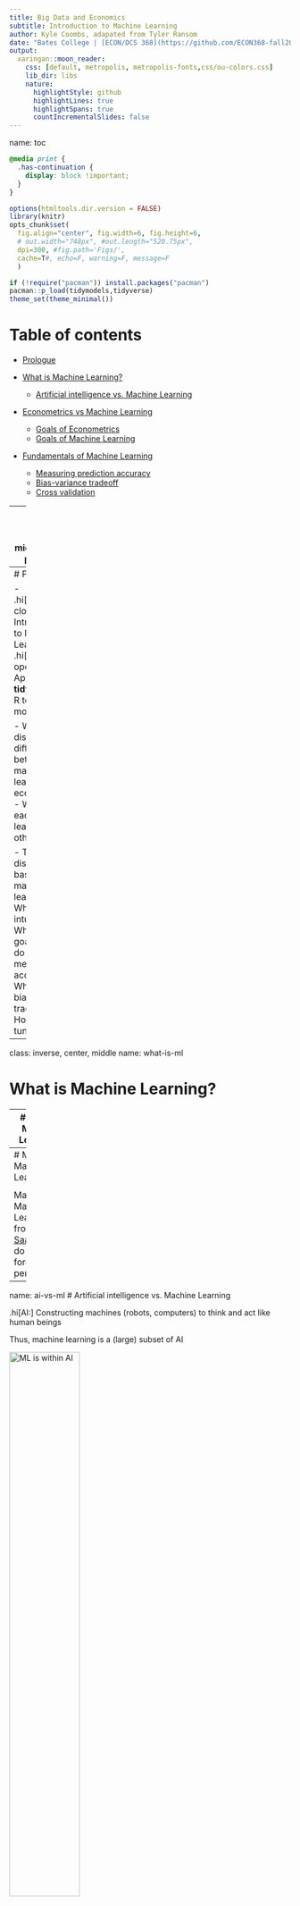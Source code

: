 ```yaml
---
title: Big Data and Economics
subtitle: Introduction to Machine Learning
author: Kyle Coombs, adapated from Tyler Ransom
date: "Bates College | [ECON/DCS 368](https://github.com/ECON368-fall2023-big-data-and-economics)"
output:
  xaringan::moon_reader:
    css: [default, metropolis, metropolis-fonts,css/ou-colors.css] 
    lib_dir: libs
    nature:
      highlightStyle: github
      highlightLines: true
      highlightSpans: true
      countIncrementalSlides: false
---
```

name: toc

```css
@media print {
  .has-continuation {
    display: block !important;
  }
}
```

```r
options(htmltools.dir.version = FALSE)
library(knitr)
opts_chunk$set(
  fig.align="center", fig.width=6, fig.height=6, 
  # out.width="748px", #out.length="520.75px",
  dpi=300, #fig.path='Figs/',
  cache=T#, echo=F, warning=F, message=F
  )

if (!require("pacman")) install.packages("pacman")
pacman::p_load(tidymodels,tidyverse)
theme_set(theme_minimal())
```

# Table of contents

- [Prologue](#prologue)

- [What is Machine Learning?](#what-is-ml)
  - [Artificial intelligence vs. Machine Learning](#ai-vs-ml)

- [Econometrics vs Machine Learning](#econometrics-vs-ml)
  - [Goals of Econometrics](#goals-of-econometrics)
  - [Goals of Machine Learning](#goals-of-machine-learning)
  
- [Fundamentals of Machine Learning](#fundamentals-of-ml)
  - [Measuring prediction accuracy](#measuring-prediction-accuracy)
  - [Bias-variance tradeoff](#bias-variance-tradeoff)
  - [Cross validation](#cross-validation)

---
class: inverse, center, middle
name: prologue 

# Prologue

---
# Prologue

- .hi[Computers closed:] Introduction to Machine Learning
- .hi[Computers open:] Application of **tidymodels** in R to train ML models

- We'll discuss the differences between machine learning and econometrics
  - What can each camp learn from the other?

- Today we'll discuss the basics of machine learning
  - What is the intuition?
  - What are the goals? How do we measure accuracy?
  - What is the bias-variance tradeoff?
  - How do we tune models?

---
class: inverse, center, middle
name: what-is-ml

# What is Machine Learning?

---
# What is Machine Learning?

.hi[ML:] Allowing computers to learn for themselves without being explicitly programmed

* .hi[USPS:] Computers read handwritten addresses and sort mail accordingly
* .hi[Google:] AlphaGo, AlphaZero (computers that are world-class chess, go players)
* .hi[Apple/Amazon/Microsoft:] Siri, Alexa, Cortana voice assistants understand speech
* .hi[Facebook:] automatically finds and tags faces in a photo

In each of the above examples, the machine is "learning" to do something only humans had previously been able to do

Put differently, the machine was not programmed to read numbers or recognize voices -- it was given a bunch of examples of numbers and human voices and came up with a way to predict what's a number or a voice and what isn't

---
# Map of Machine Learning

<div align="center">
<img src="imgs/mksaad_ml_models.jpg" alt='Map of Machine Learning from Motaz Saad' width='50%' height='50%'>
</div>

Map of Machine Learning from [Motaz Saad](https://mksaad.wordpress.com/2019/12/07/the-map-of-the-machine-learning-world/). We'll do trees, forests, and penalization!

---
name: ai-vs-ml
# Artificial intelligence vs. Machine Learning

.hi[AI:] Constructing machines (robots, computers) to think and act like human beings

Thus, machine learning is a (large) subset of AI

<div align="center">
<img src="imgs/mksaad_ai_to_ml.jpg" alt='ML is within AI' width='50%' height='50%'>
</div>

Map of AI to Machine Learning from [Motaz Saad](https://mksaad.wordpress.com/2019/12/07/the-map-of-the-machine-learning-world/). 

---
class: inverse, center, middle
name: econometrics-vs-ml

# Econometrics vs. Machine Learning

---

# Econometrics vs. Machine Learning

* .hi[Econometrics] is all about understanding the causal relationship between a policy variable $x$ and an outcome $y$

* .hi[Machine Learning] is all about maximizing out-of-sample prediction

* .hi[Econometrics] is all about finding $\hat{\beta}$

* .hi[Machine Learning] is all about finding $\hat{y}$


---
# Important questions

- How we can combine the tools of economic theory, econometrics, and ML to build better empirical economic models?

    - Answers come from various lectures given by [Susan Athey](https://www.gsb.stanford.edu/faculty-research/faculty/susan-athey), who is an economics professor at Stanford and who is the foremost expert in these matters 
    
    - A nice podcast on the topic is available [here (11/16/2012 episode)](https://itunes.apple.com/us/podcast/uw-cse-colloquia-university-washington-computer-science/id431501588?mt=2&i=1000124767619)

- In what ways do econometrics and machine learning differ? 

    - It helps to lay out exactly what the strengths of limitations of each approach is, so that we know what the comparative advantage is of each

- Why is it important to be aware of so-called "data fallacies"?

---
# Data Fallacies
Let's briefly discuss the following Data Fallacies (full content available [here](https://www.geckoboard.com/learn/data-literacy/statistical-fallacies/#.Ws0BvOgbNmM), download a [PDF](https://www.geckoboard.com/assets/data-fallacies-to-avoid.pdf) of the image below)

.center[
```r
knitr::include_graphics("imgs/dataLiteracy.jpg")
```
]

---
# Importance of data

- In social science (and business) settings, we are typically interested in understanding various phenomena

    * Will improving a neighborhood improve people's chances of escaping poverty?

    * Will increasing the minimum wage increase unemployment? 
      - What about an increase to the Earned Income Tax Credit?

    * How does reducing the price of healthcare change health outcomes?

- We can try to answer these questions using economic theory

- But in many cases theory only predicts a sign, not a magnitude

---
# Types of variables

There are typically three .hi[types of variables] available to us in any kind of data set:
1. Outcome variable
    * It is the variable we are trying to explain (earnings, employment, job applications, physical health, etc.)
2. Treatment variable
    * It is a variable that can be changed by a policymaker to affect outcomes (minimum wage, class size, insurance, etc.)
3. Control variables
    * These are variables that explain outcomes, but that cannot be changed by a policymaker (e.g. demographic variables, longstanding cultural traditions, medical technology etc.)

<!-- ---
# Types of data sets

Whether your data set is big or small, there are three main .hi[types of data sets]:

1. Observational data
    * Data is collected without any attempt to modify the treatment variable. We see the world "as it is." All variation in the treatment variable is non-random
2. Quasi-experimental data
    * Observational data, but where we observe some additional variables that are randomly (or as-if randomly) assigned, but not by the data collector
3. Experimental data
    * Data collected where data collector personally manipulates the treatment variable(s). In a *randomized experiment*, units of observation are randomly assigned to various levels of treatment -->

---
# Scarcity of high-quality data

How ubiquitous are the three types of data?

* .hi[Observational data] is by far the most common type of data. Why? because it's much easier to collect: we simply need to measure the variables we're interested in. And observational data can be used for many different purposes

* .hi[Quasi-experimental data] is the next most common type. This is observational data, but restricted to instances where there are some randomly or quasi-randomly assigned variable(s) available

* .hi[Experimental data] is least common, simply because it costs money to run an experiment, and typically the experiment is used to analyze a specific question, and can't easily be used to answer other questions

Which fallacies is machine learning good at addressing? Which fallacies is econometrics good at addressing?

---
name: goals-of-econometrics
# Goal of econometrics

The goal of econometrics is to make counterfactual predictions:

- What *would happen* to a child's test scores if she were assigned to a smaller class?

- What *would happen* to a child's lifetime earnings if she were moved to a higher mobility neighborhood? 

- What *would happen* to labor supply if the earned income tax credit were increased?

- Other ideas?

---
# Goal of econometrics (cont'd)

- We don't get to observe the world under these alternative policies, so we can't simply find the answers in the data

- Knowing the counterfactual requires being able to measure a .hi[causal effect]

    - i.e. "the goal of econometrics is to find $\hat{\beta}$" where here we mean $\hat{\beta}$ to be the causal impact of $X$ on $y$
    
- Being able to measure a causal effect requires making assumptions. That's what economics is all about!

---
# Ways to measure causal effects (cont'd)

--

1. Field experiments (i.e. collect experimental data)
    * Causal effects immediately visible due to experimental design

2. "Reduced form" methods using quasi-experimental or observational data
    * These methods include instrumental variables, regression discontinuity, and difference-in-differences (among others)
    * The goal is to separate "good" variation (i.e. randomness in the instrument or randomness in the cutoff) from "bad" variation (non-random variation in treatment)

3. Structural models using observational data
    * Make assumptions (e.g. profit maximization, rational decision-making)
    * Estimate primitives of an economic model (e.g. preferences, production fn.)
    * Use the estimated primitives to predict what would happen under a counterfactual scenario

---
# Primary statistical concern of 'metrics

- The primary statistical concern of econometrics is sampling error

    - In other words, the goal is to quantify the uncertainty around $\hat{\beta}$ due to randomness in the sampling of the population 
    
    - This is the infamous standard error that econometricians obsess over

- One wild thing about econometrics is that there is no format attention paid to model misspecification error! 

    - The functional form and specification of the model are assumed to be 100% correct, such that the only error that remains is the sampling error
    
    - Sampling error is what generates the standard errors that we use in our hypothesis testing

---
name: goals-of-ml
# Goal of machine learning

- In contrast, the goal of machine learning is to come up with the best possible out-of-sample prediction 

    - Or the primary concern of machine learning being $\hat{y}$

- To get this prediction, a lot of effort is spent on validating many possible models

- However, if the world changes in a fundamental way, the trained predictive model is no longer useful!


---
# Primary statistical concern of ML

- The primary statistical concern of machine learning is model misspecification error 

- The goal is to make sure that the best prediction is had by tuning and validating many different kinds of models 

- This is what machine learning practitioners obsess about
  
- Concepts:

  - .hi[regularization] (i.e. penalizing overly complex models)
  - .hi[prediction accuracy] (i.e. how well does the model predict out-of-sample)
  - the .hi[bias-variance tradeoff] (i.e. the tradeoff between overly simple and overly complex models)
  - .hi[cross-validation] (i.e. tuning parameters to maximize out-of-sample fit)

---
# 'metrics and ML can learn from each other

| Econometrics                                                 | Machine Learning |
|--------------------------------------------------------------|------------------|
| Less emphasis on standard errors, more emphasis on model misspecification and model selection | Find ways to obtain causal estimates from observational data that still predict well out-of-sample |
| Do more model validation (e.g. [Delavande and Zafar, 2019](https://www.journals.uchicago.edu/doi/abs/10.1086/701808))    | Figure out how to implement methods like instrumental variables in machine learning models |
| Use more types of data   | (e.g. better click prediction leveraging quasi-experimental or experimental data) |
| Test assumptions that come baked-in to models                |  |

(Each cell is what the one field can learn from the other)

---
# Machine learning methods in economics

- .hi[Regression penalization]: which of all these variables do I put in my regression?
  - .hi[LASSO:] penalizes the sum of the absolute values of coefficients in model
  - .hi[Ridge:] penalizes the sum of the squared values of coefficients in model
  - Example: [Derenoncourt (2022)](https://pubs.aeaweb.org/doi/pdfplus/10.1257/aer.20200002) predicts historical Black migration patterns to estimate the effect of the Great Migration on upward mobility in black communities

- .hi[Decision trees]: which variables give me the best prediction?
  - .hi[Random Forests]: (roughly) aggregate your trees to get better predictions
  - Example: [Kleinberg et al. (2018)](https://academic.oup.com/qje/article-abstract/133/1/237/4095198) use trees + qausirandom assignment of judges to predict optimal bail decisions that minimize crime to assess "mistakes" by judges

- .hi[Causal Forests]: split the sample to see how varied the causal effects of a treatment are?
  - Extension of random forests to causal inference
  - Sometimes leverages .hi[bootstrapping]
  - Example: [Jon Davis and Sara Heller (2017)](https://www.aeaweb.org/articles?id=10.1257/aer.p20171000) estimate how treatment effects vary for at-risk youth in a summer job program

---
class: inverse, center, middle
name: fundamentals-of-ml

# Fundamentals of Machine Learning


---
# Objective of Machine Learning
The fundamental objective is to maximize out-of-sample "fit"

* But how is this possible given that -- by definition -- we don't see what's not in our sample?

* The solution is to choose functions that predict well in-sample, but penalize them from being too complex

* .hi[Regularization] is the tool by which in-sample fit is penalized, i.e. regularization prevents overly complex functions from being chosen by the algorithm

* .hi[Overfitting] is when we put too much emphasis on in-sample fit, leading us to make poor out-of-sample fit

---
# Not the objective of ML

<div align="center">
<img src="imgs/xkcd_ml_system.png" alt='' width='50%' height='50%'>
</div>

Taken from the always poignant [XKCD](https://xkcd.com/1838/). Sometimes it's hard to tell what's going on inside the black box!


---
# Elements of Machine Learning

1. Loss function (this is how one measures how well a particular algorithm predicts in- or out-of-sample)
2. Algorithm (a way to generate prediction rules in-sample that can generate to out-of-sample)
3. Training data (the sample on which the algorithm estimates)
4. Validation data (the sample on which algorithm tuning occurs)
5. Test data (the "out-of-sample" data which is used to measure predictive power on unseen cases)

The algorithm typically comes with .hi[tuning parameters] which are ways to regularize the in-sample fit

.hi[Cross-validation] is how tuning parameters are chosen

---
# Example

* Suppose you want to predict adulthood earnings 

* You have a large number of relevant variables

* What would you do?

    * You would want to have a model that can detect non-linear relationships (like a USPS handwriting reader)
    
    * You would also want to have a model that you can tractably estimate
    
    * And a model that will predict well out-of-sample

---
# Option 1: separate dummies for people

* In this scenario, you run `feols(log(earnings) ~ as.factor(person))`

* What you get is a separate adulthood earnings prediction for every single person

* But what to do when given a new person that's not in the sample?

    * Which person in the sample is the one you should use for prediction?

* The resulting prediction will have horrible out-of-sample fit, even though it has perfect in-sample fit

* This is a classic case of .hi[overfitting]

* We say that this prediciton has .hi[high variance] (i.e. the algorithm thinks random noise is something that is important to the model)


---
# Option 2: as a function of social mobility

* Let's use the social mobility of those born in 25th percentile! 

* In this scenario, you simply run `lm(log(earnings) ~ kfr_p25)`

* When given a new person with a given `kfr_p25`, you will only look at the mobility of children growing up at 25th percentile

* This algorithm will result in .hi[underfitting] because the functional form and features it uses for prediction are too simplistic

* We say that this prediction has .hi[high bias] (i.e. the algorithm does not think enough variation is important to the model)

---
name: bias-variance-tradeoff
# Bias-variance tradeoff

The .hi[bias-variance tradeoff] refers to the fact that we need to find a model that is complex enough to generalize to new datasets, but is simple enough that it doesn't "hallucinate" random noise as being important

The way to optimally trade off bias and variance is via .hi[regularization]

---
# Visualizing the bias-variance tradeoff

The following graphic from p. 194 of Hastie, Tsibshirani, and Friedman's *Elements of Statistical Learning* illustrates this tradeoff:

.center[
```r
knitr::include_graphics("imgs/biasVarianceHTFp194.png")
```
]

---
name: measuring-prediction-accuracy
# Measuring prediction accuracy

#### Measuring prediction accuracy when $y$ is continuous

\begin{align*}
\text{Mean Squared Error (MSE)} &= \frac{1}{N}\sum_i (y_i - \hat{y}_i)^2 \\
\text{Root Mean Squared Error (RMSE)} &= \sqrt{\frac{1}{N}\sum_i (y_i - \hat{y}_i)^2} \\
\text{Mean Absolute Error (MAE)} &= \frac{1}{N}\sum_i \left|y_i - \hat{y}_i\right|
\end{align*}
where $N$ is the sample size

--

#### Measuring prediction accuracy when $y$ is binary

The .hi[confusion matrix] which compares how often $y$ and $\hat{y}$ align (i.e. for what fraction of cases $\hat{y} = 0$ when $y = 0$)

Example confusion matrix

|   |  $\hat{y}$ |   | 
|--|--|--|
|  $y$ |  0 |  1 | 
|  0 |  True negative |  False positive | 
|  1 |  False negative |  True positive | 


---
# Using the confusion matrix

|   |  $\hat{y}$ |   | 
|--|--|--|
|  $y$ |  0 |  1 | 
|  0 |  True negative |  False positive | 
|  1 |  False negative |  True positive | 

Where are Type I and Type II errors in a confusion matrix?

--
- .hi[Type I error]: false positive (i.e. $\hat{y} = 1$ when $y = 0$)
- .hi[Type II error]: false negative (i.e. $\hat{y} = 0$ when $y = 1$)

The three most commonly used quantities that are computed from the confusion matrix are:

1. .hi[sensitivity or recall:] fraction of $y = 1$ have $\hat{y} = 1$ ? (What is the true positive rate?)
2. .hi[specificity:] fraction of $y = 0$ have $\hat{y} = 0$ ? (What is the true negative rate?)
3. .hi[precision:] fraction of $\hat{y} = 1$ have $y = 1$ ? (What is the rate at which positive predictions are true?)

The goal is to trade off Type I and Type II errors in classification

---
# F1 score
The .hi[F1 score] is the most common way to quantify the tradeoff between Type I and Type II errors

\begin{align*}
F1 &= \frac{2}{\frac{1}{\text{recall}} + \frac{1}{\text{precision}}}
\end{align*}

- $F1 \in [0,1]$ with 1 being best

- It is the harmonic mean of recall and precision

- There are a bunch of other quantities that one could compute from the confusion matrix, but we won't cover any of those

---
# Why use the confusion matrix?

- We do not want to "game" our accuracy measure by always predicting "negative" (or always predicting "positive")

- Consider the case of classifying emails as "spam" or "ham"
  
  - There are few "spam" messages relative to "ham" messages
  
  - If only 1% of messages are spam, we don't want to say an algorithm is superior if it always predicts "ham" correctly, but does not pin down the 1% of spam

The F1 measure attempts to quantify the tradeoff between Type I and Type II errors (false negatives and false positives) that would be rampant if we were to always predict "ham" in the email example.


---
name: cross-validation
# Cross validation

How do we decide what level of complexity our algorithm should be, especially when we can't see out-of-sample?

The answer is we choose values of the .hi[tuning parameters] that maximize out-of-sample prediction 

For example:

- .hi[Decision Trees]: the maximum depth of the tree or the min. number of observations within leaves
- .hi[Regression penalization]: the $\lambda$ that comes in front of LASSO, Ridge, and elastic net regularization<sup>1</sup> 
  - LASSO:

\begin{align*}
  &\min_{\beta_1, \dots, \beta_K} \frac{1}{N} \left(\sum_{i=1}^N \left(y_i - \sum_{i=1}^K \beta_k X^k_i\right) \right)^2 + \lambda \sum_{i=1}^K  \left|\beta_k \right|
\end{align*}

- There are many, many more!

<sup>1</sup> This will make more sense later. 

---
# Splitting the sample
To peform cross-validation, one needs to split the sample. There are differing opinions:

Camp A ("Holdout")


1. Training data (~70%)
1. Test ("holdout") data (~30%)

Camp B ("Cross-validation")


1. Training data (~60%)
1. Validation data (~20%)
1. Test data (~20%)

This is related to bootstrapping! 

Sample is split randomly to how it was generated (e.g. if it's panel data, sample *units*, not observations)

It is ideal to follow the "Cross-validation" camp, but in cases where you don't have many observations (training examples), you may have to go the "Holdout" route.

---
# Test/train/hold-out in Kleinberg et al.

```r
knitr::include_graphics("imgs/test_vs_train_kleinberg.png")
```

This shows the way the New York City data were randomly partitioned to do ML predictions of optimal bail decisions using data of judicial decisions in New York City. Source: Kleinberg et al. (2019) "Human Decisions and Machine Predictions"

---
# k-fold cross-validation
Due to randomness in our data, it may be better to do the cross validation multiple times. To do so, we take the 80% training-plus-validation sample and randomly divide it into the 60/20 components k number of times. Typically k is between 3 and 10. (See graphic below)


.center[
```r
knitr::include_graphics("imgs/k-foldCV.png")
```
]

In the extreme, one can do *nested* k-fold cross-validation, wherein the test set is shuffled some number of times and the k-fold CV is repeated each time. So we would end up with "3k" fold CV, for example. 

---
# Try a demo from ISLR

- Navigate to this website based on activities in [Introduction to Statistical Learning](https://emilhvitfeldt.github.io/ISLR-tidymodels-labs/08-tree-based-methods.html)

- The demo will help you work through how to use `tidymodels` to estimate different types of decision trees

- Some of it will be beyond what we covered
  - This is okay
  - You can still learn from trying it out

- You'll need to install the packages at the top of the demo before you can load them in (as always)

- The first example uses the Carseats data, which is a simulated dataset of sales of child car seats at 400 different stores

- Questions:
  - There's no data dictionary provided in the lab -- how could you find the data dictionary?
  - Go to it and read up on the variables -- any odd ones? (Note: One is old and has some unfortunate language)

---
# Try a demo on schooling data

- Navigate to [kaggle.com](kaggle.com) 
  - Create an account (should take 30 seconds)
  - Validate your email

- Then go to this [practice example](https://bcullen.rbind.io/post/2020-06-02-tidymodels-decision-tree-learning-in-r/) of Decision Trees by Brendan Cullen 

- You'll need to download the Oregon School test and train data from [Kaggle](https://www.kaggle.com/competitions/edld-654-spring-2020/data)
  - Stick them in a working directory for the demo and read them into R

- There may be some bumps to using this tutorial! Power through and learn by doing! 
  - You may need to install some packages (e.g. `rio`, `skimr`, etc.)

- **Note**: This is challenging; there is deprecated code and some datasets that are not available. 
  - You can learn by messing around, but it will be more challenging than the ISLR demo

---
class: inverse, center, middle

# Next lecture: Decision Trees and Judicial Decisions
<html><div style='float:left'></div><hr color='#EB811B' size=1px width=796px></html>

```r
infile=knitr::current_input() %>% str_replace(".Rmd", ".html")
#infile = list.files(pattern = '.html')
pagedown::chrome_print(input = infile, timeout = 100)
print(infile)
```



